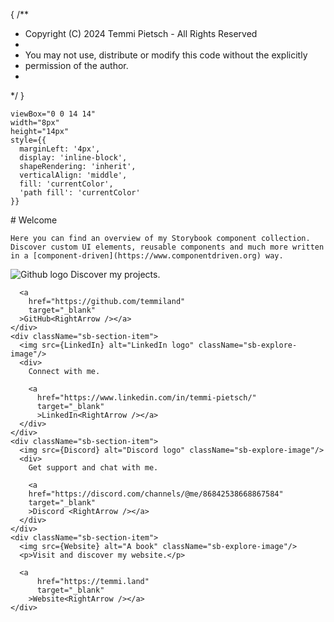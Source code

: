 {
/**
 * Copyright (C) 2024 Temmi Pietsch - All Rights Reserved
 * 
 * You may not use, distribute or modify this code without the explicitly
 * permission of the author.
 * 
 */
}


    viewBox="0 0 14 14" 
    width="8px" 
    height="14px" 
    style={{ 
      marginLeft: '4px',
      display: 'inline-block',
      shapeRendering: 'inherit',
      verticalAlign: 'middle',
      fill: 'currentColor',
      'path fill': 'currentColor'
    }}
>
  <path d="m11.1 7.35-5.5 5.5a.5.5 0 0 1-.7-.7L10.04 7 4.9 1.85a.5.5 0 1 1 .7-.7l5.5 5.5c.2.2.2.5 0 .7Z" />
</svg>

<Meta title="Welcome" />

<div className="sb-container">
  <div className='sb-section-title'>
    # Welcome

    Here you can find an overview of my Storybook component collection. Discover custom UI elements, reusable components and much more written in a [component-driven](https://www.componentdriven.org) way.
    
  </div>
</div>

<div className="sb-section sb-socials">
    <div className="sb-section-item">
      <img src={Github} alt="Github logo" className="sb-explore-image"/>
      Discover my projects.

      <a
        href="https://github.com/temmiland"
        target="_blank"
      >GitHub<RightArrow /></a>
    </div>
    <div className="sb-section-item">
      <img src={LinkedIn} alt="LinkedIn logo" className="sb-explore-image"/>
      <div>
        Connect with me.

        <a
          href="https://www.linkedin.com/in/temmi-pietsch/"
          target="_blank"
          >LinkedIn<RightArrow /></a>
      </div>
    </div>
    <div className="sb-section-item">
      <img src={Discord} alt="Discord logo" className="sb-explore-image"/>
      <div>
        Get support and chat with me.
        
        <a
        href="https://discord.com/channels/@me/86842538668867584"
        target="_blank"
        >Discord <RightArrow /></a>
      </div>
    </div>
    <div className="sb-section-item">
      <img src={Website} alt="A book" className="sb-explore-image"/>
      <p>Visit and discover my website.</p>

      <a
          href="https://temmi.land"
          target="_blank"
        >Website<RightArrow /></a>
    </div>
</div>

<style>
  {`
  .sb-container {
    margin-bottom: 48px;
  }

  .sb-section {
    width: 100%;
    display: flex;
    flex-direction: row;
    gap: 20px;
  }

  img {
    object-fit: cover;
  }

  .sb-section-title {
    margin-bottom: 32px;
  }

  .sb-section a:not(h1 a, h2 a, h3 a) {
    font-size: 14px;
  }

  .sb-section-item, .sb-grid-item {
    flex: 1;
    display: flex;
    flex-direction: column;
  }

  .sb-socials {
    display: grid;
    grid-template-columns: repeat(4, 1fr);
  }

  .sb-socials p {
    margin-bottom: 10px;
  }

  .sb-explore-image {
    max-height: 32px;
    max-width: 32px;
    align-self: flex-start;
  }

  @media screen and (max-width: 600px) {
    .sb-section {
      flex-direction: column;
    }

    .sb-socials {
      grid-template-columns: repeat(2, 1fr);
    }

  }
  `}
</style>
